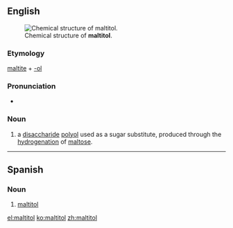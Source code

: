 ==English==
[[Image:Maltitol.svg|thumb|Chemical structure of '''maltitol'''.]]

===Etymology===

[[maltite]] + [[-ol]]

===Pronunciation===

* {{IPA|ˌmɔːltətɔl|lang=en}}

===Noun===
{{en-noun|-}}
{{wikipedia}}
# {{context|organic chemistry|lang=en}} a [[disaccharide]] [[polyol]] used as a sugar substitute, produced through the [[hydrogenation]] of [[maltose]].

----
==Spanish==
{{wikipedia|lang=es}}
===Noun===
{{es-noun|m|malitoles}}

# {{context|organic compound|lang=es}} [[#English|maltitol]]

[[el:maltitol]]
[[ko:maltitol]]
[[zh:maltitol]]